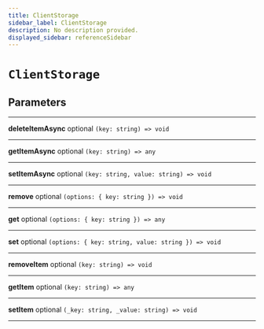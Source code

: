 ```yaml
---
title: ClientStorage
sidebar_label: ClientStorage
description: No description provided.
displayed_sidebar: referenceSidebar
---
```


# `ClientStorage`

## Parameters

---

**<span className="parameter-name">deleteItemAsync</span>** <span className="optional-status">optional</span> `(key: string) => void`

---

**<span className="parameter-name">getItemAsync</span>** <span className="optional-status">optional</span> `(key: string) => any`

---

**<span className="parameter-name">setItemAsync</span>** <span className="optional-status">optional</span> `(key: string, value: string) => void`

---

**<span className="parameter-name">remove</span>** <span className="optional-status">optional</span> `(options: { key: string }) => void`

---

**<span className="parameter-name">get</span>** <span className="optional-status">optional</span> `(options: { key: string }) => any`

---

**<span className="parameter-name">set</span>** <span className="optional-status">optional</span> `(options: { key: string, value: string }) => void`

---

**<span className="parameter-name">removeItem</span>** <span className="optional-status">optional</span> `(key: string) => void`

---

**<span className="parameter-name">getItem</span>** <span className="optional-status">optional</span> `(key: string) => any`

---

**<span className="parameter-name">setItem</span>** <span className="optional-status">optional</span> `(_key: string, _value: string) => void`

---
